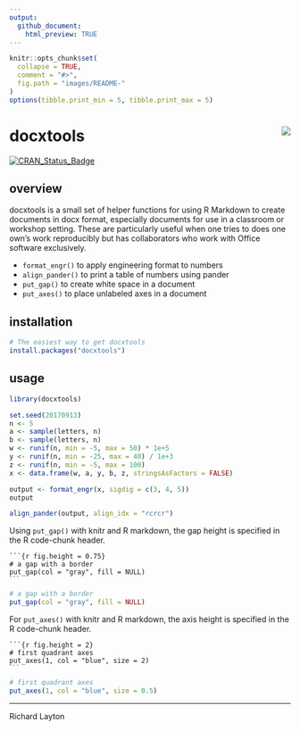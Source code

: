 ```yaml
---
output:
  github_document:
    html_preview: TRUE
---
```


```r
knitr::opts_chunk$set(
  collapse = TRUE,
  comment = "#>",
  fig.path = "images/README-"
)
options(tibble.print_min = 5, tibble.print_max = 5)
```

# docxtools <img src="man/figures/logo.png" align="right" />

[![CRAN_Status_Badge](http://www.r-pkg.org/badges/version/docxtools)](http://cran.r-project.org/package=docxtools)


## overview

docxtools is a small set of helper functions for using R Markdown to create documents in docx format, especially documents for use in a classroom or workshop setting. These are particularly useful when one tries to does one own's work reproducibly but has collaborators who work with Office software exclusively.  

- `format_engr()` to apply engineering format to numbers  
- `align_pander()` to print a table of numbers using pander
- `put_gap()`  to create white space in a document 
- `put_axes()` to place unlabeled axes in a document 


## installation  

```r
# The easiest way to get docxtools
install.packages("docxtools")
```


## usage 

```r
library(docxtools)

set.seed(20170913)
n <- 5
a <- sample(letters, n)
b <- sample(letters, n)
w <- runif(n, min = -5, max = 50) * 1e+5
y <- runif(n, min = -25, max = 40) / 1e+3
z <- runif(n, min = -5, max = 100)
x <- data.frame(w, a, y, b, z, stringsAsFactors = FALSE)

output <- format_engr(x, sigdig = c(3, 4, 5))
output

align_pander(output, align_idx = "rcrcr")
```

Using `put_gap()` with knitr and R markdown, the gap height is specified in the R code-chunk header. 

<pre class="r"><code>```{r fig.height = 0.75}
# a gap with a border
put_gap(col = "gray", fill = NULL)
<code>```</code></code></pre>

```r
# a gap with a border
put_gap(col = "gray", fill = NULL)
```

For `put_axes()` with knitr and R markdown, the axis height is specified in the R code-chunk header. 

<pre class="r"><code>```{r fig.height = 2}
# first quadrant axes
put_axes(1, col = "blue", size = 2)
<code>```</code></code></pre>

```r
# first quadrant axes
put_axes(1, col = "blue", size = 0.5)
```


---

Richard Layton
